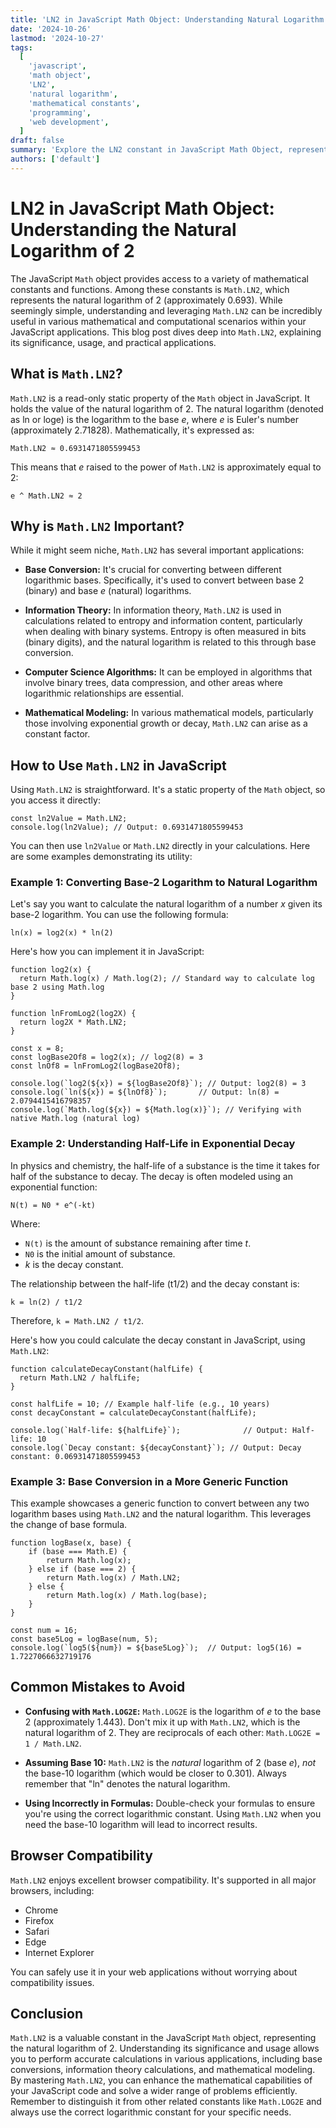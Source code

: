 ```yaml
---
title: 'LN2 in JavaScript Math Object: Understanding Natural Logarithm of 2'
date: '2024-10-26'
lastmod: '2024-10-27'
tags:
  [
    'javascript',
    'math object',
    'LN2',
    'natural logarithm',
    'mathematical constants',
    'programming',
    'web development',
  ]
draft: false
summary: 'Explore the LN2 constant in JavaScript Math Object, representing the natural logarithm of 2. Learn its significance, practical applications, and how to use it effectively in your JavaScript code with clear examples.'
authors: ['default']
---
```


# LN2 in JavaScript Math Object: Understanding the Natural Logarithm of 2

The JavaScript `Math` object provides access to a variety of mathematical constants and functions. Among these constants is `Math.LN2`, which represents the natural logarithm of 2 (approximately 0.693). While seemingly simple, understanding and leveraging `Math.LN2` can be incredibly useful in various mathematical and computational scenarios within your JavaScript applications. This blog post dives deep into `Math.LN2`, explaining its significance, usage, and practical applications.

## What is `Math.LN2`?

`Math.LN2` is a read-only static property of the `Math` object in JavaScript. It holds the value of the natural logarithm of 2. The natural logarithm (denoted as ln or loge) is the logarithm to the base _e_, where _e_ is Euler's number (approximately 2.71828). Mathematically, it's expressed as:

`Math.LN2 ≈ 0.6931471805599453`

This means that _e_ raised to the power of `Math.LN2` is approximately equal to 2:

`e ^ Math.LN2 ≈ 2`

## Why is `Math.LN2` Important?

While it might seem niche, `Math.LN2` has several important applications:

- **Base Conversion:** It's crucial for converting between different logarithmic bases. Specifically, it's used to convert between base 2 (binary) and base _e_ (natural) logarithms.

- **Information Theory:** In information theory, `Math.LN2` is used in calculations related to entropy and information content, particularly when dealing with binary systems. Entropy is often measured in bits (binary digits), and the natural logarithm is related to this through base conversion.

- **Computer Science Algorithms:** It can be employed in algorithms that involve binary trees, data compression, and other areas where logarithmic relationships are essential.

- **Mathematical Modeling:** In various mathematical models, particularly those involving exponential growth or decay, `Math.LN2` can arise as a constant factor.

## How to Use `Math.LN2` in JavaScript

Using `Math.LN2` is straightforward. It's a static property of the `Math` object, so you access it directly:

```plaintext
const ln2Value = Math.LN2;
console.log(ln2Value); // Output: 0.6931471805599453
```

You can then use `ln2Value` or `Math.LN2` directly in your calculations. Here are some examples demonstrating its utility:

### Example 1: Converting Base-2 Logarithm to Natural Logarithm

Let's say you want to calculate the natural logarithm of a number _x_ given its base-2 logarithm. You can use the following formula:

`ln(x) = log2(x) * ln(2)`

Here's how you can implement it in JavaScript:

```plaintext
function log2(x) {
  return Math.log(x) / Math.log(2); // Standard way to calculate log base 2 using Math.log
}

function lnFromLog2(log2X) {
  return log2X * Math.LN2;
}

const x = 8;
const logBase2Of8 = log2(x); // log2(8) = 3
const lnOf8 = lnFromLog2(logBase2Of8);

console.log(`log2(${x}) = ${logBase2Of8}`); // Output: log2(8) = 3
console.log(`ln(${x}) = ${lnOf8}`);       // Output: ln(8) = 2.0794415416798357
console.log(`Math.log(${x}) = ${Math.log(x)}`); // Verifying with native Math.log (natural log)

```

### Example 2: Understanding Half-Life in Exponential Decay

In physics and chemistry, the half-life of a substance is the time it takes for half of the substance to decay. The decay is often modeled using an exponential function:

`N(t) = N0 * e^(-kt)`

Where:

- `N(t)` is the amount of substance remaining after time _t_.
- `N0` is the initial amount of substance.
- _k_ is the decay constant.

The relationship between the half-life (t1/2) and the decay constant is:

`k = ln(2) / t1/2`

Therefore, `k = Math.LN2 / t1/2`.

Here's how you could calculate the decay constant in JavaScript, using `Math.LN2`:

```plaintext
function calculateDecayConstant(halfLife) {
  return Math.LN2 / halfLife;
}

const halfLife = 10; // Example half-life (e.g., 10 years)
const decayConstant = calculateDecayConstant(halfLife);

console.log(`Half-life: ${halfLife}`);              // Output: Half-life: 10
console.log(`Decay constant: ${decayConstant}`); // Output: Decay constant: 0.06931471805599453

```

### Example 3: Base Conversion in a More Generic Function

This example showcases a generic function to convert between any two logarithm bases using `Math.LN2` and the natural logarithm. This leverages the change of base formula.

```plaintext
function logBase(x, base) {
    if (base === Math.E) {
        return Math.log(x);
    } else if (base === 2) {
        return Math.log(x) / Math.LN2;
    } else {
        return Math.log(x) / Math.log(base);
    }
}

const num = 16;
const base5Log = logBase(num, 5);
console.log(`log5(${num}) = ${base5Log}`);  // Output: log5(16) = 1.7227066632719176
```

## Common Mistakes to Avoid

- **Confusing with `Math.LOG2E`:** `Math.LOG2E` is the logarithm of _e_ to the base 2 (approximately 1.443). Don't mix it up with `Math.LN2`, which is the natural logarithm of 2. They are reciprocals of each other: `Math.LOG2E = 1 / Math.LN2`.

- **Assuming Base 10:** `Math.LN2` is the _natural_ logarithm of 2 (base _e_), _not_ the base-10 logarithm (which would be closer to 0.301). Always remember that "ln" denotes the natural logarithm.

- **Using Incorrectly in Formulas:** Double-check your formulas to ensure you're using the correct logarithmic constant. Using `Math.LN2` when you need the base-10 logarithm will lead to incorrect results.

## Browser Compatibility

`Math.LN2` enjoys excellent browser compatibility. It's supported in all major browsers, including:

- Chrome
- Firefox
- Safari
- Edge
- Internet Explorer

You can safely use it in your web applications without worrying about compatibility issues.

## Conclusion

`Math.LN2` is a valuable constant in the JavaScript `Math` object, representing the natural logarithm of 2. Understanding its significance and usage allows you to perform accurate calculations in various applications, including base conversions, information theory calculations, and mathematical modeling. By mastering `Math.LN2`, you can enhance the mathematical capabilities of your JavaScript code and solve a wider range of problems efficiently. Remember to distinguish it from other related constants like `Math.LOG2E` and always use the correct logarithmic constant for your specific needs.
